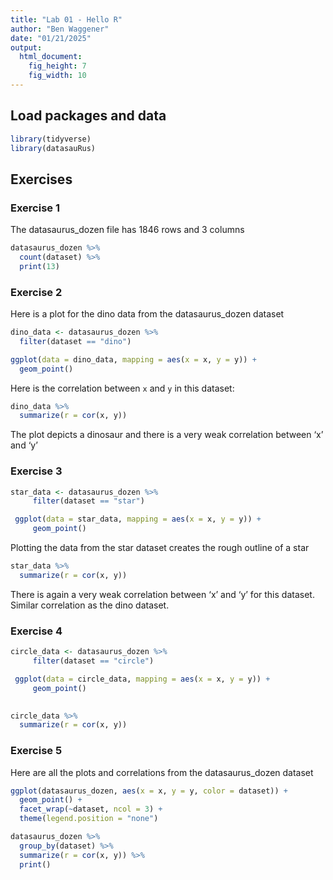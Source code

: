 ```yaml
---
title: "Lab 01 - Hello R"
author: "Ben Waggener"
date: "01/21/2025"
output: 
  html_document: 
    fig_height: 7
    fig_width: 10
---
```


## Load packages and data

```r
library(tidyverse) 
library(datasauRus)
```

## Exercises

### Exercise 1

The datasaurus_dozen file has 1846 rows and 3 columns

``` r
datasaurus_dozen %>%
  count(dataset) %>%
  print(13)

```
### Exercise 2

Here is a plot for the dino data from the datasaurus_dozen dataset

```r
dino_data <- datasaurus_dozen %>%
  filter(dataset == "dino")

ggplot(data = dino_data, mapping = aes(x = x, y = y)) +
  geom_point()
```

Here is the correlation between `x` and `y` in this dataset:

```r
dino_data %>%
  summarize(r = cor(x, y))
```
The plot depicts a dinosaur and there is a very weak correlation between 'x' and 'y'


### Exercise 3



```r

star_data <- datasaurus_dozen %>%
     filter(dataset == "star")

 ggplot(data = star_data, mapping = aes(x = x, y = y)) +
     geom_point()

```

Plotting the data from the star dataset creates the rough outline of a star

```r
star_data %>%
  summarize(r = cor(x, y))

```
There is again a very weak correlation between 'x' and 'y' for this dataset. Similar correlation as the dino dataset.


### Exercise 4


```r
circle_data <- datasaurus_dozen %>%
     filter(dataset == "circle")

 ggplot(data = circle_data, mapping = aes(x = x, y = y)) +
     geom_point()
 
```

```r
circle_data %>%
  summarize(r = cor(x, y))
```

### Exercise 5

Here are all the plots and correlations from the datasaurus_dozen dataset

```r
ggplot(datasaurus_dozen, aes(x = x, y = y, color = dataset)) +
  geom_point() +
  facet_wrap(~dataset, ncol = 3) +
  theme(legend.position = "none")
```

```r
datasaurus_dozen %>%
  group_by(dataset) %>%
  summarize(r = cor(x, y)) %>%
  print()
```

